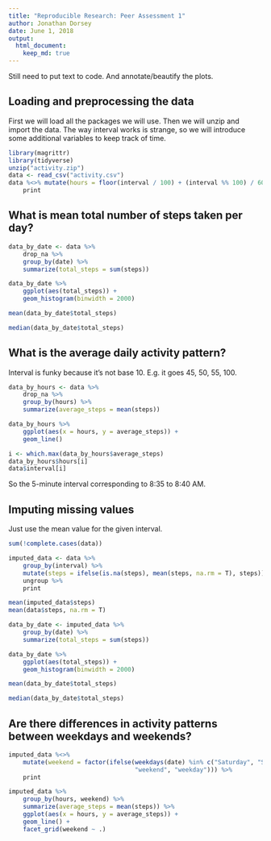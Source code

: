 ```yaml
---
title: "Reproducible Research: Peer Assessment 1"
author: Jonathan Dorsey
date: June 1, 2018
output: 
  html_document:
    keep_md: true
---
```


Still need to put text to code. And annotate/beautify the plots.


## Loading and preprocessing the data
First we will load all the packages we will use. Then we will unzip and import the data. The way interval works is strange, so we will introduce some additional variables to keep track of time.

```r
library(magrittr)
library(tidyverse)
unzip("activity.zip")
data <- read_csv("activity.csv")
data %<>% mutate(hours = floor(interval / 100) + (interval %% 100) / 60) %>%
    print
```



## What is mean total number of steps taken per day?
```r
data_by_date <- data %>%
    drop_na %>%
    group_by(date) %>%
    summarize(total_steps = sum(steps))

data_by_date %>%
    ggplot(aes(total_steps)) +
    geom_histogram(binwidth = 2000)

mean(data_by_date$total_steps)

median(data_by_date$total_steps)
```



## What is the average daily activity pattern?
Interval is funky because it's not base 10. E.g. it goes 45, 50, 55, 100.

```r
data_by_hours <- data %>%
    drop_na %>%
    group_by(hours) %>%
    summarize(average_steps = mean(steps))

data_by_hours %>%
    ggplot(aes(x = hours, y = average_steps)) +
    geom_line()

i <- which.max(data_by_hours$average_steps)
data_by_hours$hours[i]
data$interval[i]
```

So the 5-minute interval corresponding to 8:35 to 8:40 AM.

## Imputing missing values

Just use the mean value for the given interval.

```r
sum(!complete.cases(data))

imputed_data <- data %>%
    group_by(interval) %>%
    mutate(steps = ifelse(is.na(steps), mean(steps, na.rm = T), steps)) %>%
    ungroup %>%
    print

mean(imputed_data$steps)
mean(data$steps, na.rm = T)

data_by_date <- imputed_data %>%
    group_by(date) %>%
    summarize(total_steps = sum(steps))

data_by_date %>%
    ggplot(aes(total_steps)) +
    geom_histogram(binwidth = 2000)

mean(data_by_date$total_steps)

median(data_by_date$total_steps)
```



## Are there differences in activity patterns between weekdays and weekends?
```r
imputed_data %<>%
    mutate(weekend = factor(ifelse(weekdays(date) %in% c("Saturday", "Sunday"), 
                                   "weekend", "weekday"))) %>%
    print

imputed_data %>%
    group_by(hours, weekend) %>%
    summarize(average_steps = mean(steps)) %>%
    ggplot(aes(x = hours, y = average_steps)) +
    geom_line() + 
    facet_grid(weekend ~ .)


```

